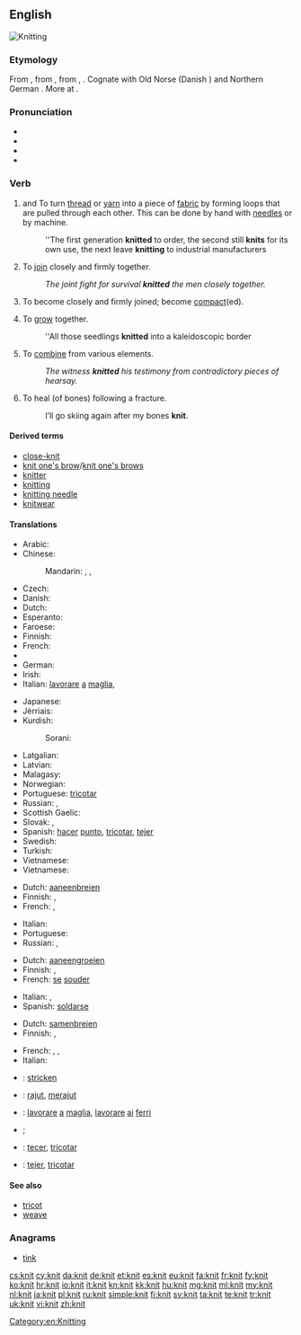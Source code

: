 ==English==
[[Image:Purl2.jpg|thumb|Knitting]]
{{wikipedia|Knitting}}

===Etymology===
From {{etyl|enm|en}} {{term|knitten|lang=enm}}, from {{etyl|ang|en}} {{term|cnyttan||to fasten, tie, bind, knit; add, append|lang=ang}}, from {{etyl|gem-pro|en}} {{recons|knutjaną|lang=gem-pro}}, {{recons|knuttijaną||to make knots, knit|lang=gem-pro}}. Cognate with Old Norse {{term|knýta|lang=non}} (Danish {{term|knytte|lang=da}}) and Northern German {{term|knütten|lang=de}}. More at {{l|en|knot}}.

===Pronunciation===
* {{IPA|/ˈnɪt/}}
* {{audio|en-uk-knit.ogg|Audio (UK)}}
* {{rhymes|ɪt}}
* {{homophones|lang=en|nit}}

===Verb===
{{en-verb|knits|knitting|'''knit''' or [[knitted]]}}

# {{context|transitive|lang=en}} and {{context|intransitive|lang=en}} To turn [[thread]] or [[yarn]] into a piece of [[fabric]] by forming loops that are pulled through each other. This can be done by hand with [[needle]]s or by machine.
#: ''The first generation '''knitted''' to order, the second still '''knits''' for its own use, the next leave '''knitting''' to industrial manufacturers
# {{context|figuratively|transitive|lang=en}} To [[join]] closely and firmly together.
#: ''The joint fight for survival '''knitted''' the men closely together.''
# {{context|intransitive|lang=en}} To become closely and firmly joined; become [[compact]](ed).
# {{context|intransitive|lang=en}} To [[grow]] together.
#: ''All those seedlings '''knitted''' into a kaleidoscopic border
# {{context|transitive|lang=en}} To [[combine]] from various elements.
#: ''The witness '''knitted''' his testimony from contradictory pieces of hearsay.''
# {{context|intransitive|lang=en}} To heal (of bones) following a fracture.
#:I’ll go skiing again after my bones '''knit'''.

====Derived terms====
* [[close-knit]]
* [[knit one's brow]]/[[knit one's brows]]
* [[knitter]]
* [[knitting]]
* [[knitting needle]]
* [[knitwear]]

====Translations====
{{trans-top|to make fabric from thread or yarn}}
* Arabic: {{t-|ar|حاك|tr=Haaka}}
* Chinese:
*: Mandarin: {{zh-tsp|編織|编织|biānzhī}}, {{zh-tsp|織|织|zhī}}, {{zh-tsp|針織|针织|zhēnzhī}}
* Czech: {{t-|cs|plést}}
* Danish: {{t-|da|strikke}}
* Dutch: {{t+|nl|breien}}
* Esperanto: {{t-|eo|triki}}
* Faroese: {{t-|fo|binda}}
* Finnish: {{t-|fi|neuloa}}
* French: {{t+|fr|tricoter}}
* {{trreq|ka}}
* German: {{term|stricken|lang=de}}
* Irish: {{t-|ga|cniotáil}}
* Italian: [[lavorare]] [[a]] [[maglia]], {{t-|it|sferruzzare}}
{{trans-mid}}
* Japanese: {{t-|ja|編む|tr=amu}}
* Jèrriais: {{tø|roa-jer|ouvrer}}
* Kurdish:
*: Sorani: {{t-|ku|چنین|sc=ku-Arab}}
* Latgalian: {{tø|ltg|adeit}}
* Latvian: {{t-|lv|adīt}}
* Malagasy: {{t+|mg|manao ba}}
* Norwegian: {{t+|no|strikke}}
* Portuguese: [[tricotar]]
* Russian: {{t+|ru|вязать|tr=vjazát'}} {{impf}}, {{t+|ru|связать|tr=svjazát'}} {{pf.}}
* Scottish Gaelic: {{t-|gd|figh}}
* Slovak: {{t-|sk|štrikovať}}, {{t-|sk|pliesť}}
* Spanish: [[hacer]] [[punto]], [[tricotar]], [[tejer]]
* Swedish: {{t+|sv|sticka}}
* Turkish: {{t+|tr|örmek}}
* Vietnamese: {{t+|vi|đan}}
* Vietnamese: {{t+|vi|đan}}
{{trans-bottom}}

{{trans-top|to join closely together}}
* Dutch: [[aaneenbreien]]
* Finnish: {{t+|fi|hitsata}}, {{t+|fi|yhdistää}}
* French: {{t+|fr|souder}}, {{t+|fr|unir}}
{{trans-mid}}
* Italian: {{t+|it|legare}}
* Portuguese: {{t+|pt|soldar}}
* Russian: {{t+|ru|сплачивать|tr=spláčivat'}} {{impf}}, {{t+|ru|сплотить|tr=splotít'}} {{pf.}}
{{trans-bottom}}

{{trans-top|intransitive: to become closely joined}}
* Dutch: [[aaneengroeien]]
* Finnish: {{t-|fi|hitsautua}}, {{t-|fi|yhdistyä}}
* French: [[se]] [[souder]]
{{trans-mid}}
* Italian: {{t-|it|saldarsi}}, {{t-|it|compattare}}
* Spanish: [[soldarse]]
{{trans-bottom}}

{{trans-top|to combine from various elements}}
* Dutch: [[samenbreien]]
* Finnish: {{t-|fi|yhdistellä}}, {{t-|fi|punoa}}
{{trans-mid}}
* French: {{t+|fr|construire}}, {{t+|fr|élaborer}}, {{t+|fr|échafauder}}
* Italian: {{t-|it|elaborare}}
{{trans-bottom}}

{{checktrans-top}}
* {{ttbc|de}}: [[stricken]]
* {{ttbc|id}}: [[rajut]], [[rajut|merajut]]
* {{ttbc|it}}: [[lavorare]] [[a]] [[maglia]], [[lavorare]] [[ai]] [[ferri]]
{{trans-mid}}
* {{ttbc|ku}}; {{ku-Arab|[[چنین]]}}
* {{ttbc|pt}}: [[tecer]], [[tricotar]]
* {{ttbc|es}}: [[tejer]], [[tricotar]]
{{trans-bottom}}

====See also====
* [[tricot]]
* [[weave]]

===Anagrams===
* [[tink#English|tink]]

[[Category:en:Knitting]]

[[cs:knit]]
[[cy:knit]]
[[da:knit]]
[[de:knit]]
[[et:knit]]
[[es:knit]]
[[eu:knit]]
[[fa:knit]]
[[fr:knit]]
[[fy:knit]]
[[ko:knit]]
[[hr:knit]]
[[io:knit]]
[[it:knit]]
[[kn:knit]]
[[kk:knit]]
[[hu:knit]]
[[mg:knit]]
[[ml:knit]]
[[my:knit]]
[[nl:knit]]
[[ja:knit]]
[[pl:knit]]
[[ru:knit]]
[[simple:knit]]
[[fi:knit]]
[[sv:knit]]
[[ta:knit]]
[[te:knit]]
[[tr:knit]]
[[uk:knit]]
[[vi:knit]]
[[zh:knit]]